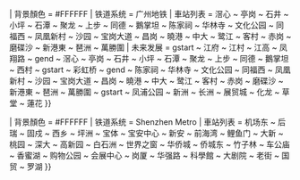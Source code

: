 {{Testcases notice}}

{{Testcase table
| lua = 1
| 模板名稱 = 广州地铁8号线
| 名稱 = [[广州地铁8号线]]（建设中）
| 代表色 = {{广州地铁标志色|8}}
| Logo = {{#ifeq: {{NAMESPACE}} | {{NS:0}} | }} 
| 背景顏色 = #FFFFFF
| 铁道系统 = 广州地铁
| 車站列表 =
滘心 ~ 亭岗 ~ 石井 ~ 小坪 ~ 石潭 ~ 聚龙 ~ 上步 ~ 同德 ~ 鵝掌坦 ~ 陈家祠 ~ 华林寺 ~ 文化公园 ~ 同福西 ~ 凤凰新村 ~ 沙园 ~ 宝岗大道 ~ 昌岗 ~ 曉港 ~ 中大 ~ 鹭江 ~ 客村 ~ 赤岗 ~ 磨碟沙 ~ 新港東 ~ 琶洲 ~ 萬勝圍
| 未来发展 =
gstart ~  江府 ~ 江村 ~ 江高 ~ 凤翔路 ~ gend ~  滘心 ~ 亭岗 ~ 石井 ~ 小坪 ~ 石潭 ~ 聚龙 ~ 上步 ~ 同德 ~ 鵝掌坦 ~ 西村 ~ gstart ~ 彩虹桥 ~ gend ~ 陈家祠 ~ 华林寺 ~ 文化公园 ~ 同福西 ~ 凤凰新村 ~ 沙园 ~ 宝岗大道 ~ 昌岗 ~ 曉港 ~ 中大 ~ 鹭江 ~ 客村 ~ 赤岗 ~ 磨碟沙 ~ 新港東 ~ 琶洲 ~ 萬勝圍 ~ gstart ~ 凤浦公园 ~ 新洲 ~ 长洲 ~ 展贸城 ~ 化龙 ~ 草堂 ~ 蓮花
}}

{{Testcase table
| lua = 1
| 模板名稱 = 深圳地铁1号线
| 名稱 = [[深圳地铁1号线]]（建设中）
| 代表色 = {{深圳地铁颜色|1}}
| Logo = {{#ifeq: {{NAMESPACE}} | {{NS:0}} | }} 
| 背景顏色 = #FFFFFF
| 铁道系统 = Shenzhen Metro
| 車站列表 = 机场东 ~ 后瑞 ~ 固戍 ~ 西乡 ~ 坪洲 ~ 宝体 ~ 宝安中心 ~ 新安 ~ 前海湾 ~ 鲤鱼门 ~ 大新 ~ 桃园 ~ 深大 ~ 高新园 ~ 白石洲 ~ 世界之窗 ~ 华侨城 ~ 侨城东 ~ 竹子林 ~ 车公庙 ~ 香蜜湖 ~ 购物公园 ~ 会展中心 ~ 岗厦 ~ 华强路 ~ 科學館 ~ 大剧院 ~ 老街 ~ 国贸 ~ 罗湖
}}